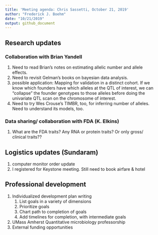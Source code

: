 ```yaml
---
title: 'Meeting agenda: Chris Sassetti, October 21, 2019'
author: "Frederick J. Boehm"
date: "10/21/2019"
output: github_document
---
```



## Research updates

### Collaboration with Brian Yandell
  1. Need to read Brian's notes on estimating allelic number and allele effects.
  1. Need to revisit Gelman's books on bayesian data analysis.
  1. possible application: Mapping for validation in a distinct cohort. If we know which founders have which alleles at the QTL of interest, we can "collapse" the founder genotypes to those alleles before doing the univariate QTL scan on the chromosome of interest.
  1. Need to try Wes Crouse's TIMBR, too, for inferring number of alleles. Need to understand its models, too.

### Data sharing/ collaboration with FDA (K. Elkins)
  1. What are the FDA traits? Any RNA or protein traits? Or only gross/ clinical traits??

## Logistics updates (Sundaram)

1. computer monitor order update
1. I registered for Keystone meeting. Still need to book airfare & hotel


## Professional development

1. Individualized development plan writing
    1. List goals in a variety of dimensions
    1. Prioritize goals
    1. Chart path to completion of goals
    1. Add timelines for completion, with intermediate goals
1. UMass Amherst Quantitative microbiology professorship
1. External funding opportunities
  
